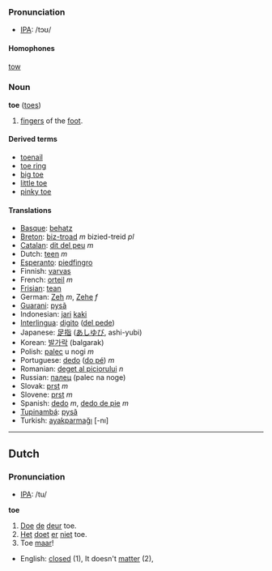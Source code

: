=== Pronunciation ===
*[[w:IPA|IPA]]: /tɔʊ/
====Homophones====
[[tow]]

===Noun===
'''toe''' ([[toes]])

# [[finger]]s of the [[foot]].

====Derived terms====
*[[toenail]]
*[[toe ring]]
*[[big toe]]
*[[little toe]]
*[[pinky toe]]

====Translations====
*[[Basque]]: [[behatz]]
*[[Breton]]: [[biz-troad]] ''m'' bizied-treid ''pl''
*[[Catalan]]: [[dit del peu]] ''m''
*Dutch: [[teen]] ''m''
*[[Esperanto]]: [[piedfingro]]
*Finnish: [[varvas]]
*French: [[orteil]] ''m''
*[[Frisian]]: [[tean]]
*German: [[Zeh]] ''m'', [[Zehe]] ''f''
*[[Guarani]]: [[pysã]]
*Indonesian: [[jari]] [[kaki]]
*[[Interlingua]]: [[digito]] ([[digito del pede|del pede]])
*Japanese: [[足指]] ([[あしゆび]], ashi-yubi)
*Korean: [[발가락]] (balgarak)
*Polish: [[palec]] u nogi ''m''
*Portuguese: [[dedo]] ([[dedo do pé|do pé]]) ''m''
*Romanian: [[deget al piciorului]] ''n''
*Russian: [[палец]] (palec na noge)
*Slovak: [[prst#Slovak|prst]] ''m''
*Slovene: [[prst]] ''m''
*Spanish: [[dedo]] ''m'', [[dedo de pie]] ''m''
*[[Tupinambá]]: [[pysã]]
*Turkish: [[ayakparmağı]] [-nı]

----

==Dutch==
=== Pronunciation ===
*[[w:IPA|IPA]]: /tu/
<!-- what part of speech? 1=adj & 2=verb? if so please separate -->
'''toe'''

# [[Doe]] [[de]] [[deur]] toe.
# [[Het]] [[doet]] [[er]] [[niet]] toe.
# Toe [[maar]]!

*English: [[closed]] (1), It doesn't [[matter]] (2),